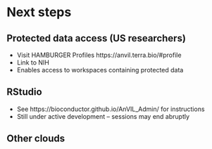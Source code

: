 # Next steps

## Protected data access (US researchers)

- Visit HAMBURGER Profiles https://anvil.terra.bio/#profile
- Link to NIH
- Enables access to workspaces containing protected data

## RStudio

- See https://bioconductor.github.io/AnVIL_Admin/ for instructions
- Still under active development -- sessions may end abruptly

## Other clouds
